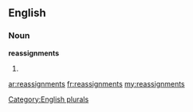 ==English==

===Noun===
'''reassignments'''

# {{plural of|[[reassignment]]}}

[[Category:English plurals]]

[[ar:reassignments]]
[[fr:reassignments]]
[[my:reassignments]]